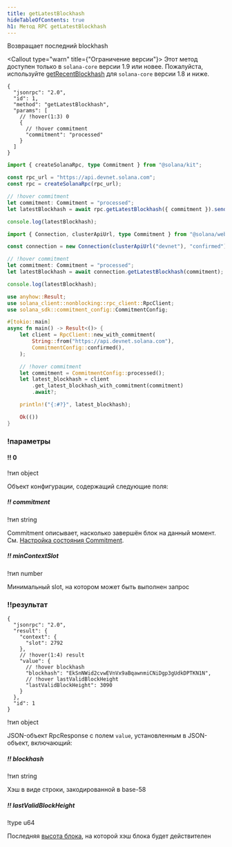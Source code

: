 ```yaml
---
title: getLatestBlockhash
hideTableOfContents: true
h1: Метод RPC getLatestBlockhash
---
```


Возвращает последний blockhash

<Callout type="warn" title={"Ограничение версии"}>
  Этот метод доступен только в `solana-core` версии 1.9 или новее. Пожалуйста,
  используйте [getRecentBlockhash](/docs/rpc/http/getrecentblockhash) для
  `solana-core` версии 1.8 и ниже.
</Callout>

<APIMethod>

```jsonc !!request curl
{
  "jsonrpc": "2.0",
  "id": 1,
  "method": "getLatestBlockhash",
  "params": [
    // !hover(1:3) 0
    {
      // !hover commitment
      "commitment": "processed"
    }
  ]
}
```

```ts !!request title="Kit"
import { createSolanaRpc, type Commitment } from "@solana/kit";

const rpc_url = "https://api.devnet.solana.com";
const rpc = createSolanaRpc(rpc_url);

// !hover commitment
let commitment: Commitment = "processed";
let latestBlockhash = await rpc.getLatestBlockhash({ commitment }).send();

console.log(latestBlockhash);
```

```ts !!request title="web3.js"
import { Connection, clusterApiUrl, type Commitment } from "@solana/web3.js";

const connection = new Connection(clusterApiUrl("devnet"), "confirmed");

// !hover commitment
let commitment: Commitment = "processed";
let latestBlockhash = await connection.getLatestBlockhash(commitment);

console.log(latestBlockhash);
```

```rs !!request title="Rust"
use anyhow::Result;
use solana_client::nonblocking::rpc_client::RpcClient;
use solana_sdk::commitment_config::CommitmentConfig;

#[tokio::main]
async fn main() -> Result<()> {
    let client = RpcClient::new_with_commitment(
        String::from("https://api.devnet.solana.com"),
        CommitmentConfig::confirmed(),
    );

    // !hover commitment
    let commitment = CommitmentConfig::processed();
    let latest_blockhash = client
        .get_latest_blockhash_with_commitment(commitment)
        .await?;

    println!("{:#?}", latest_blockhash);

    Ok(())
}
```

### !параметры

#### !! 0

!тип object

Объект конфигурации, содержащий следующие поля:

##### !! commitment

!тип string

Commitment описывает, насколько завершён блок на данный момент. См.
[Настройка состояния Commitment](/docs/rpc#configuring-state-commitment).

##### !! minContextSlot

!тип number

Минимальный slot, на котором может быть выполнен запрос

### !!результат

```jsonc !response
{
  "jsonrpc": "2.0",
  "result": {
    "context": {
      "slot": 2792
    },
    // !hover(1:4) result
    "value": {
      // !hover blockhash
      "blockhash": "EkSnNWid2cvwEVnVx9aBqawnmiCNiDgp3gUdkDPTKN1N",
      // !hover lastValidBlockHeight
      "lastValidBlockHeight": 3090
    }
  },
  "id": 1
}
```

!тип object

JSON-объект RpcResponse с полем `value`, установленным в JSON-объект,
включающий:

##### !! blockhash

!тип string

Хэш в виде строки, закодированной в base-58

##### !! lastValidBlockHeight

!type u64

Последняя [высота блока](/docs/references/terminology#block-height), на которой
хэш блока будет действителен

</APIMethod>
